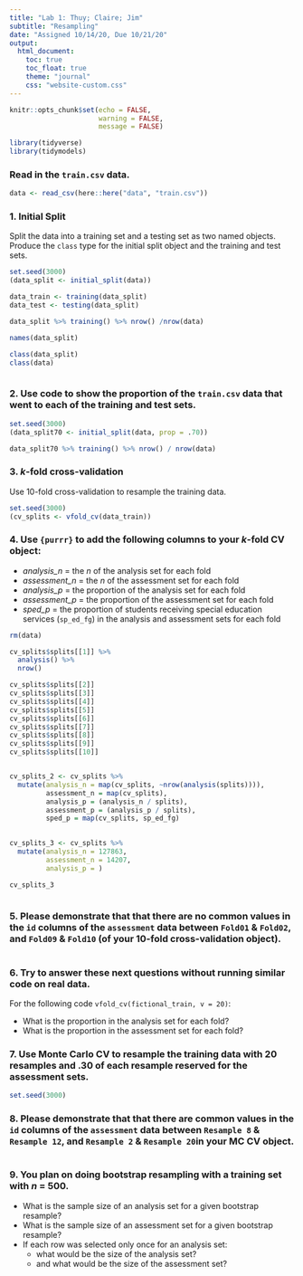 ```yaml
---
title: "Lab 1: Thuy; Claire; Jim"
subtitle: "Resampling"
date: "Assigned 10/14/20, Due 10/21/20"
output:
  html_document: 
    toc: true
    toc_float: true
    theme: "journal"
    css: "website-custom.css"
---
```



```r
knitr::opts_chunk$set(echo = FALSE,
                      warning = FALSE,
                      message = FALSE)

library(tidyverse)
library(tidymodels)
```

### Read in the `train.csv` data.

```r
data <- read_csv(here::here("data", "train.csv"))
```

### 1. Initial Split

Split the data into a training set and a testing set as two named objects. Produce the `class` type for the initial split object and the training and test sets.

```r
set.seed(3000)
(data_split <- initial_split(data))

data_train <- training(data_split)
data_test <- testing(data_split)

data_split %>% training() %>% nrow() /nrow(data)

names(data_split)

class(data_split)
class(data)



```

### 2. Use code to show the proportion of the `train.csv` data that went to each of the training and test sets.

```r
set.seed(3000)
(data_split70 <- initial_split(data, prop = .70))

data_split70 %>% training() %>% nrow() / nrow(data)
```

### 3. *k*-fold cross-validation

Use 10-fold cross-validation to resample the training data.

```r
set.seed(3000)
(cv_splits <- vfold_cv(data_train))

```

### 4. Use `{purrr}` to add the following columns to your *k*-fold CV object:
* *analysis_n* = the *n* of the analysis set for each fold
* *assessment_n* = the *n* of the assessment set for each fold
* *analysis_p* = the proportion of the analysis set for each fold
* *assessment_p* = the proportion of the assessment set for each fold
* *sped_p* = the proportion of students receiving special education services (`sp_ed_fg`) in the analysis and assessment sets for each fold

```r
rm(data)

cv_splits$splits[[1]] %>% 
  analysis() %>% 
  nrow()

cv_splits$splits[[2]]
cv_splits$splits[[3]]
cv_splits$splits[[4]]
cv_splits$splits[[5]]
cv_splits$splits[[6]]
cv_splits$splits[[7]]
cv_splits$splits[[8]]
cv_splits$splits[[9]]
cv_splits$splits[[10]]


cv_splits_2 <- cv_splits %>% 
  mutate(analysis_n = map(cv_splits, ~nrow(analysis(splits)))),
         assessment_n = map(cv_splits),
         analysis_p = (analysis_n / splits),
         assessment_p = (analysis_p / splits),
         sped_p = map(cv_splits, sp_ed_fg)
         

cv_splits_3 <- cv_splits %>% 
  mutate(analysis_n = 127863,
         assessment_n = 14207,
         analysis_p = )

cv_splits_3
                          
```

### 5. Please demonstrate that that there are **no** common values in the `id` columns of the `assessment` data between `Fold01` & `Fold02`, and `Fold09` & `Fold10` (of your 10-fold cross-validation object).

```r



```

### 6. Try to answer these next questions without running similar code on real data.

For the following code `vfold_cv(fictional_train, v = 20)`:

* What is the proportion in the analysis set for each fold?
* What is the proportion in the assessment set for each fold?

### 7. Use Monte Carlo CV to resample the training data with 20 resamples and .30 of each resample reserved for the assessment sets.

```r
set.seed(3000)


```

### 8. Please demonstrate that that there **are** common values in the `id` columns of the `assessment` data between `Resample 8` & `Resample 12`, and `Resample 2` & `Resample 20`in your MC CV object.

```r


```

### 9. You plan on doing bootstrap resampling with a training set with *n* = 500.

* What is the sample size of an analysis set for a given bootstrap resample?
* What is the sample size of an assessment set for a given bootstrap resample?
* If each row was selected only once for an analysis set:
  + what would be the size of the analysis set?
  + and what would be the size of the assessment set?
  
